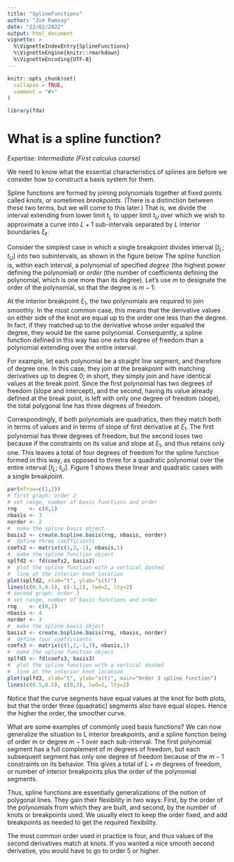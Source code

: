 ```yaml
---
title: "SplineFunctions"
author: "Jim Ramsay"
date: "22/02/2022"
output: html_document
vignette: >
  %\VignetteIndexEntry{SplineFunctions}
  %\VignetteEngine{knitr::rmarkdown}
  %\VignetteEncoding{UTF-8}
---
```


```r
knitr::opts_chunk$set(
  collapse = TRUE,
  comment = "#>"
)
```

```r
library(fda)
```

# What is a spline function?

*Expertise:  Intermediate (First calculus course)*

We need to know what the essential characteristics of splines are before we consider how to construct a basis system for them.

Spline functions are formed by joining polynomials together at fixed points called *knots*, or sometimes *breakpoints*. (There is a distinction between these two terms, but we will come to this later.)
That is, we divide the interval extending from lower limit $t_L$ to upper limit $t_U$ over which we wish to approximate a curve into $L+1$ sub-intervals separated by $L$ interior boundaries $\xi_\ell$. 

Consider the simplest case in which a single breakpoint divides interval [$t_L$; $t_U$] into two subintervals, as shown in the figure below The spline function is, within each interval, a polynomial of specified *degree* (the highest power defining the polynomial) or *order* (the number of coefficients defining the polynomial, which is one more than its degree). Let's use $m$ to designate the order of the polynomial, so that the degree is $m - 1$:

At the interior breakpoint $\xi_1$, the two polynomials are required to join smoothly. In the most common case, this means that the derivative values on either side of the knot are equal up to the order one less than the degree. In fact, if they matched up to the derivative whose order equaled the degree, they would be the same polynomial. Consequently, a spline function defined in this way has one extra degree of freedom than a polynomial extending over the entire interval.

For example, let each polynomial be a straight line segment, and therefore of degree one. In this case, they join at the breakpoint with matching derivatives up to degree 0; in short, they simply join and have identical values at the break point. Since the first polynomial has two degrees of freedom (slope and intercept), and the second, having its value already defined at the break point, is left with only one degree of freedom (slope), the total polygonal line has three degrees of freedom.

Correspondingly, if both polynomials are quadratics, then they match both in terms of values and in terms of slope of first derivative at $\xi_1$. The first polynomial has three degrees of freedom, but the second loses two because if the constraints on its value and slope at $\xi_1$, and thus retains only one. This leaves a total of four degrees of freedom for the spline function formed in this way, as opposed to three for a quadratic polynomial over the entire interval [$t_L$; $t_U$]. Figure 1 shows these linear and quadratic cases with a single breakpoint.

```r
par(mfrow=c(1,2))
# first graph: order 2
# set range, number of basis functions and order
rng    <- c(0,1) 
nbasis <- 3
norder <- 2
#  make the spline basis object
basis2 <- create.bspline.basis(rng, nbasis, norder)
#  define three coefficients
coefs2 <- matrix(c(1,2,-1), nbasis,1)
#  make the spline function object
splfd2 <- fd(coefs2, basis2)
#  plot the spline function with a vertical dashed 
#  line at the interior knot location
plot(splfd2, xlab="t", ylab="s(t)")
lines(c(0.5,0.5), c(-1,2), lwd=2, lty=2)
# second graph: order 3
# set range, number of basis functions and order
rng    <- c(0,1) 
nbasis <- 4
norder <- 3
#  make the spline basis object
basis3 <- create.bspline.basis(rng, nbasis, norder)
#  define four coefficients
coefs3 <- matrix(c(1,2,-1,3), nbasis,1)
#  make the spline function object
splfd3 <- fd(coefs3, basis3)
#  plot the spline function with a vertical dashed 
#  line at the interior knot location
plot(splfd3, xlab="t", ylab="s(t)", main="Order 3 spline function")
lines(c(0.5,0.5), c(0,3), lwd=2, lty=2)
```

Notice that the curve segments have equal values at the knot for both plots, but that the order three (quadratic) segments also have equal slopes.  Hence the higher the order, the smoother curve.

What are some examples of commonly used basis functions?
We can now generalize the situation to L interior breakpoints, and a spline function being of order m or degree $m - 1$ over each sub-interval. The first polynomial segment has a full complement of $m$ degrees of freedom, but each subsequent segment has only one degree of freedom because of the $m - 1$ constraints on its behavior. This gives a total of $L + m$ degrees of freedom, or number of interior breakpoints plus the order of the polynomial segments.

Thus, spline functions are essentially generalizations of the notion of polygonal lines. They gain their flexibility in two ways: First, by the order of the polynomials from which they are built, and second, by the number of knots or breakpoints used. We usually elect to keep the order fixed, and add breakpoints as needed to get the required flexibility.  

The most common order used in practice is four, and thus values of the second derivatives match at knots. If you wanted a nice smooth second derivative, you would have to go to order 5 or higher.


